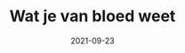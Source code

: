 ---
title: "Wat je van bloed weet"
slug: wat-je-van-bloed-weet
excerpt: ""
category: "Review"
subcategory: "Book"
featuredImage: 
growthStage: "Seedling"
date: "2021-09-23"
listingOnly:
tags:
 - fiction
---